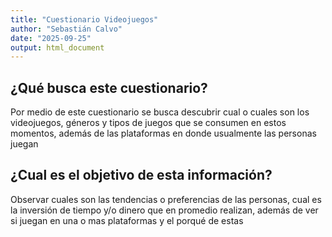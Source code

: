 ```yaml
---
title: "Cuestionario Videojuegos"
author: "Sebastián Calvo"
date: "2025-09-25"
output: html_document
---
```


## ¿Qué busca este cuestionario?
Por medio de este cuestionario se busca descubrir cual o cuales son los videojuegos, géneros y tipos de juegos que 
se consumen en estos momentos, además de las plataformas en donde usualmente las personas juegan

## ¿Cual es el objetivo de esta información? 
Observar cuales son las tendencias o preferencias de las personas, cual es la inversión de tiempo y/o dinero que en promedio realizan, además de ver si juegan en una o mas plataformas y el porqué de estas
